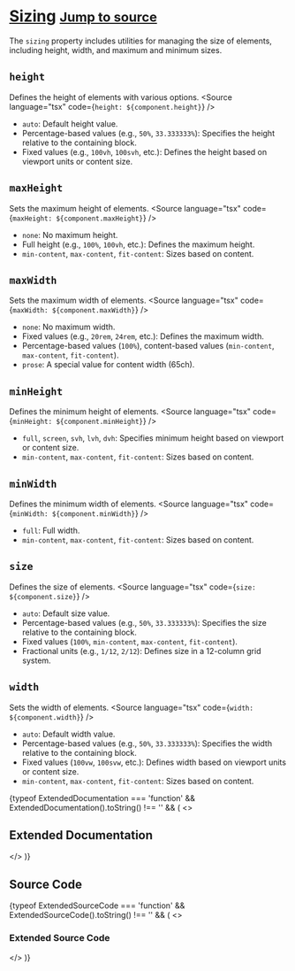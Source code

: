 
<Meta title="Tailwind/Theme/Sizing" />

# [Sizing](https://tailwindcss.com/docs/width) <small className='text-xs'>[Jump to source](#source-code)</small>

The `sizing` property includes utilities for managing the size of elements, including height, width, and maximum and minimum sizes.

## `height`
Defines the height of elements with various options.
<Source language="tsx" code={`height: ${component.height}`} />
- `auto`: Default height value.
- Percentage-based values (e.g., `50%`, `33.333333%`): Specifies the height relative to the containing block.
- Fixed values (e.g., `100vh`, `100svh`, etc.): Defines the height based on viewport units or content size.

## `maxHeight`
Sets the maximum height of elements.
<Source language="tsx" code={`maxHeight: ${component.maxHeight}`} />
- `none`: No maximum height.
- Full height (e.g., `100%`, `100vh`, etc.): Defines the maximum height.
- `min-content`, `max-content`, `fit-content`: Sizes based on content.

## `maxWidth`
Sets the maximum width of elements.
<Source language="tsx" code={`maxWidth: ${component.maxWidth}`} />
- `none`: No maximum width.
- Fixed values (e.g., `20rem`, `24rem`, etc.): Defines the maximum width.
- Percentage-based values (`100%`), content-based values (`min-content`, `max-content`, `fit-content`).
- `prose`: A special value for content width (65ch).

## `minHeight`
Defines the minimum height of elements.
<Source language="tsx" code={`minHeight: ${component.minHeight}`} />
- `full`, `screen`, `svh`, `lvh`, `dvh`: Specifies minimum height based on viewport or content size.
- `min-content`, `max-content`, `fit-content`: Sizes based on content.

## `minWidth`
Defines the minimum width of elements.
<Source language="tsx" code={`minWidth: ${component.minWidth}`} />
- `full`: Full width.
- `min-content`, `max-content`, `fit-content`: Sizes based on content.

## `size`
Defines the size of elements.
<Source language="tsx" code={`size: ${component.size}`} />
- `auto`: Default size value.
- Percentage-based values (e.g., `50%`, `33.333333%`): Specifies the size relative to the containing block.
- Fixed values (`100%`, `min-content`, `max-content`, `fit-content`).
- Fractional units (e.g., `1/12`, `2/12`): Defines size in a 12-column grid system.

## `width`
Sets the width of elements.
<Source language="tsx" code={`width: ${component.width}`} />
- `auto`: Default width value.
- Percentage-based values (e.g., `50%`, `33.333333%`): Specifies the width relative to the containing block.
- Fixed values (`100vw`, `100svw`, etc.): Defines width based on viewport units or content size.
- `min-content`, `max-content`, `fit-content`: Sizes based on content.

{typeof ExtendedDocumentation === 'function' && ExtendedDocumentation().toString() !== '' && (
  <>
    <h2>Extended Documentation</h2>
    <ExtendedDocumentation />
  </>
)}

## Source Code
<Source language="js" code={componentRaw} />

{typeof ExtendedSourceCode === 'function' && ExtendedSourceCode().toString() !== '' && (
  <>
    <h3>Extended Source Code</h3>
    <ExtendedSourceCode />
  </>
)}
